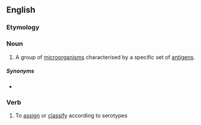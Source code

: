 ==English==

===Etymology===
{{confix|en|sero|type}}

===Noun===
{{en-noun}}

# A group of [[microorganism]]s characterised by a specific set of [[antigen]]s.

=====Synonyms=====
* {{l|en|serovar}}

===Verb===
{{en-verb|serotyp}}

# To [[assign]] or [[classify]] according to serotypes